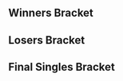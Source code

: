 {{DISPLAYTITLE:Epita Smash Arena 2: Singles Bracket}}{{SetGame|melee}}
{{tabs static
|name1=Overview
|link1=Epita Smash Arena/2
|name2=Singles Bracket
|link2=Epita Smash Arena/2/Singles Bracket
|name3=Doubles Bracket
|link3=Epita Smash Arena/2/Doubles Bracket
|This=2
}}
==Winners Bracket==
{{64DEWBracketA
|tourneylink=Epita Smash Arena/2
|tourneyname=Epita Smash Arena 2
|r1m1p1=Captain Jack |r1m1p1flag=jp |r1m1p1score={{win}} |r1m1win=1
|r1m1p2=fatalityCC |r1m1p2flag=fr |r1m1p2score=
|r1m2p1=Aniolas |r1m2p1flag=se |r1m2p1score={{win}} |r1m2win=1
|r1m2p2=Ravenlord |r1m2p2flag=de |r1m2p2score=
|r1m3p1=Choco |r1m3p1flag=nl |r1m3p1score={{win}} |r1m3win=1
|r1m3p2=Qlex |r1m3p2flag=fr |r1m3p2score=
|r1m4p1=Cpt. Zeppo |r1m4p1flag=gb |r1m4p1score={{win}} |r1m4win=1
|r1m4p2=Tonberry |r1m4p2flag=no |r1m4p2score=
|r1m5p1=Aldwyn |r1m5p1flag=it |r1m5p1score={{win}} |r1m5win=1
|r1m5p2=C |r1m5p2flag=se |r1m5p2score=
|r1m6p1=Fox128 |r1m6p1flag=at |r1m6p1score={{win}} |r1m6win=1
|r1m6p2=AE |r1m6p2flag=ch |r1m6p2score=
|r1m7p1=Zgetto |r1m7p1flag=nl |r1m7p1score={{win}} |r1m7win=1
|r1m7p2=Urulok |r1m7p2flag=es |r1m7p2score=
|r1m8p1=Calle W |r1m8p1flag=se |r1m8p1score={{win}} |r1m8win=1
|r1m8p2=Aska |r1m8p2flag=fr |r1m8p2score=

|r1m9p1=Agony |r1m9p1flag=fr |r1m9p1score={{win}} |r1m9win=1
|r1m9p2=Faab |r1m9p2flag=nl |r1m9p2score=
|r1m10p1=Marc |r1m10p1flag=nl |r1m10p1score={{win}} |r1m10win=1
|r1m10p2=Luma |r1m10p2flag=de |r1m10p2score=
|r1m11p1=Zeta |r1m11p1flag=nl |r1m11p1score= |r1m11win=2
|r1m11p2=cho |r1m11p2flag=jp |r1m11p2score={{win}}
|r1m12p1=Utto |r1m12p1flag=nl |r1m12p1score={{win}} |r1m12win=1
|r1m12p2=perfect_shadow |r1m12p2flag=de |r1m12p2score=
|r1m13p1=Baera |r1m13p1flag= |r1m13p1score= |r1m13win=2
|r1m13p2=Armada |r1m13p2flag=se |r1m13p2score={{win}}
|r1m14p1=Yuna |r1m14p1flag=se |r1m14p1score= |r1m14win=2
|r1m14p2=Seretur |r1m14p2flag=it |r1m14p2score={{win}}
|r1m15p1=Thieum McCloud |r1m15p1flag=fr |r1m15p1score= |r1m15win=2
|r1m15p2=Benoit |r1m15p2flag= |r1m15p2score={{win}}
|r1m16p1=Ryuker |r1m16p1flag=nl |r1m16p1score= |r1m16win=2
|r1m16p2=Joanna Dark |r1m16p2flag=fr |r1m16p2score={{win}}

|r1m17p1=Svampen |r1m17p1flag=se |r1m17p1score={{win}} |r1m17win=1
|r1m17p2=FrostByte |r1m17p2flag=gb |r1m17p2score=
|r1m18p1=Doraki |r1m18p1flag=fr |r1m18p1score={{win}} |r1m18win=1
|r1m18p2=Nazgutaka |r1m18p2flag=es |r1m18p2score=
|r1m19p1=Akke |r1m19p1flag=se |r1m19p1score= |r1m19win=2
|r1m19p2=Kirby Squad |r1m19p2flag=nl |r1m19p2score={{win}}
|r1m20p1=Amsah |r1m20p1flag=nl |r1m20p1score={{win}} |r1m20win=1
|r1m20p2=Iced |r1m20p2flag=es |r1m20p2score=
|r1m21p1=Ivootjes |r1m21p1flag=nl |r1m21p1score={{win}} |r1m21win=1
|r1m21p2=Infernum |r1m21p2flag=fr |r1m21p2score=
|r1m22p1=Poilon |r1m22p1flag=fr |r1m22p1score={{win}} |r1m22win=1
|r1m22p2=Dev |r1m22p2flag=se |r1m22p2score=
|r1m23p1=Samochan |r1m23p1flag=fi |r1m23p1score= |r1m23win=2
|r1m23p2=ClemJ |r1m23p2flag=fr |r1m23p2score={{win}}
|r1m24p1=Adam |r1m24p1flag=nl |r1m24p1score={{win}} |r1m24win=1
|r1m24p2=4ever |r1m24p2flag=fr |r1m24p2score=

|r1m25p1=Strawhat Dahean |r1m25p1flag=es |r1m25p1score={{win}} |r1m25win=1
|r1m25p2=Baxon |r1m25p2flag=fr |r1m25p2score=
|r1m26p1=LGuy |r1m26p1flag=fr |r1m26p1score= |r1m26win=2
|r1m26p2=Masashi |r1m26p2flag=jp |r1m26p2score={{win}}
|r1m27p1=Kriz |r1m27p1flag=no |r1m27p1score={{win}} |r1m27win=1
|r1m27p2=Darko |r1m27p2flag=fr |r1m27p2score=
|r1m28p1=Chor |r1m28p1flag=it |r1m28p1score= |r1m28win=2
|r1m28p2=Remen |r1m28p2flag=nl |r1m28p2score={{win}}
|r1m29p1=Makenshi |r1m29p1flag=fr |r1m29p1score={{win}} |r1m29win=1
|r1m29p2=Efen |r1m29p2flag=no |r1m29p2score=
|r1m30p1=Coen |r1m30p1flag=nl |r1m30p1score={{win}} |r1m30win=1
|r1m30p2=Fuzzyness |r1m30p2flag=gb |r1m30p2score=
|r1m31p1=Overtriforce |r1m31p1flag=es |r1m31p1score={{win}} |r1m31win=1
|r1m31p2=Jadde |r1m31p2flag=se |r1m31p2score=
|r1m32p1=Kurre |r1m32p1flag=se |r1m32p1score= |r1m32win=2
|r1m32p2=niam |r1m32p2flag=fr |r1m32p2score={{win}}

|r2m1p1=Captain Jack |r2m1p1flag=jp |r2m1p1score={{win}} |r2m1win=1
|r2m1p2=Aniolas |r2m1p2flag=se |r2m1p2score=
|r2m2p1=Choco |r2m2p1flag=nl |r2m2p1score={{win}} |r2m2win=1
|r2m2p2=Cpt. Zeppo |r2m2p2flag=gb |r2m2p2score=
|r2m3p1=Aldwyn |r2m3p1flag=it |r2m3p1score={{win}} |r2m3win=1
|r2m3p2=Fox128 |r2m3p2flag=at |r2m3p2score=
|r2m4p1=Zgetto |r2m4p1flag=nl |r2m4p1score= |r2m4win=2
|r2m4p2=Calle W |r2m4p2flag=se |r2m4p2score={{win}}
|r2m5p1=Agony |r2m5p1flag=fr |r2m5p1score= |r2m5win=2
|r2m5p2=Marc |r2m5p2flag=nl |r2m5p2score={{win}}
|r2m6p1=cho |r2m6p1flag=jp |r2m6p1score={{win}} |r2m6win=1
|r2m6p2=Utto |r2m6p2flag=nl |r2m6p2score=
|r2m7p1=Armada |r2m7p1flag=se |r2m7p1score={{win}} |r2m7win=1
|r2m7p2=Seretur |r2m7p2flag=it |r2m7p2score=
|r2m8p1=Benoit |r2m8p1flag= |r2m8p1score={{win}} |r2m8win=1
|r2m8p2=Joanna Dark |r2m8p2flag=fr |r2m8p2score=
|r2m9p1=Svampen |r2m9p1flag=se |r2m9p1score={{win}} |r2m9win=1
|r2m9p2=Doraki |r2m9p2flag=fr |r2m9p2score=
|r2m10p1=Kirby Squad |r2m10p1flag=nl |r2m10p1score= |r2m10win=2
|r2m10p2=Amsah |r2m10p2flag=nl |r2m10p2score={{win}}
|r2m11p1=Ivootjes |r2m11p1flag=nl |r2m11p1score= |r2m11win=2
|r2m11p2=Poilon |r2m11p2flag=fr |r2m11p2score={{win}}
|r2m12p1=ClemJ |r2m12p1flag=fr |r2m12p1score= |r2m12win=2
|r2m12p2=Adam |r2m12p2flag=nl |r2m12p2score={{win}}

|r2m13p1=Strawhat Dahean |r2m13p1flag=es |r2m13p1score=1 |r2m13win=2
|r2m13p2=Masashi |r2m13p2flag=jp |r2m13p2score=3
|r2m13p1char1=marth |r2m13p2char1=marth |r2m13p1stock1=0 |r2m13p2stock1=2 |r2m13win1=2 |r2m13stage1=Dream Land
|r2m13p1char2=marth |r2m13p2char2=marth |r2m13p1stock2=0 |r2m13p2stock2=1 |r2m13win2=2 |r2m13stage2=Final Destination
|r2m13p1char3=marth |r2m13p2char3=marth |r2m13p1stock3=1 |r2m13p2stock3=0 |r2m13win3=1 |r2m13stage3=Final Destination
|r2m13p1char4=marth |r2m13p2char4=marth |r2m13p1stock4=0 |r2m13p2stock4=3 |r2m13win4=2 |r2m13stage4=Yoshi's Story
|r2m13details={{BracketMatchDetails|reddit=|comment=|vodgame1=https://youtu.be/3kmri3sdBzQ|vodgame2=https://youtu.be/AxEQok-Aibc|vodgame3=https://youtu.be/AgOTNFy5kCw|vodgame4=https://youtu.be/0zeBf05aKrM}}

|r2m14p1=Kriz |r2m14p1flag=no |r2m14p1score= |r2m14win=2
|r2m14p2=Remen |r2m14p2flag=nl |r2m14p2score={{win}}
|r2m15p1=Makenshi |r2m15p1flag=fr |r2m15p1score={{win}} |r2m15win=1
|r2m15p2=Coen |r2m15p2flag=nl |r2m15p2score=
|r2m16p1=Overtriforce |r2m16p1flag=es |r2m16p1score={{win}} |r2m16win=1
|r2m16p2=niam |r2m16p2flag=fr |r2m16p2score=

|r3m1p1=Captain Jack |r3m1p1flag=jp |r3m1p1score={{win}} |r3m1win=1
|r3m1p2=Choco |r3m1p2flag=nl |r3m1p2score=
|r3m2p1=Aldwyn |r3m2p1flag=it |r3m2p1score= |r3m2win=2
|r3m2p2=Calle W |r3m2p2flag=se |r3m2p2score={{win}}
|r3m3p1=Marc |r3m3p1flag=nl |r3m3p1score={{win}} |r3m3win=1
|r3m3p2=cho |r3m3p2flag=jp |r3m3p2score=
|r3m4p1=Armada |r3m4p1flag=se |r3m4p1score={{win}} |r3m4win=1
|r3m4p2=Benoit |r3m4p2flag= |r3m4p2score=
|r3m5p1=Svampen |r3m5p1flag=se |r3m5p1score= |r3m5win=2
|r3m5p2=Amsah |r3m5p2flag=nl |r3m5p2score={{win}}
|r3m6p1=Poilon |r3m6p1flag=fr |r3m6p1score= |r3m6win=2
|r3m6p2=Adam |r3m6p2flag=nl |r3m6p2score={{win}}
|r3m7p1=Masashi |r3m7p1flag=jp |r3m7p1score={{win}} |r3m7win=1
|r3m7p2=Remen |r3m7p2flag=nl |r3m7p2score=

|r3m8p1=Makenshi |r3m8p1flag=fr |r3m8p1score=3 |r3m8win=1
|r3m8p2=Overtriforce |r3m8p2flag=es |r3m8p2score=2
|r3m8p1char1=marth |r3m8p2char1=sheik |r3m8p1stock1=1 |r3m8p2stock1=0 |r3m8win1=1 |r3m8stage1=Pokémon Stadium
|r3m8p1char2=marth |r3m8p2char2=sheik |r3m8p1stock2=0 |r3m8p2stock2=1 |r3m8win2=2 |r3m8stage2=Final Destination
|r3m8p1char3=marth |r3m8p2char3=sheik |r3m8p1stock3=1 |r3m8p2stock3=0 |r3m8win3=1 |r3m8stage3=Yoshi's Story
|r3m8p1char4=marth |r3m8p2char4=sheik |r3m8p1stock4=0 |r3m8p2stock4=3 |r3m8win4=2 |r3m8stage4=Final Destination
|r3m8p1char5=marth |r3m8p2char5=sheik |r3m8p1stock5=1 |r3m8p2stock5=0 |r3m8win5=1 |r3m8stage5=Yoshi's Story
|r3m8details={{BracketMatchDetails|reddit=|comment=|vodgame1=https://youtu.be/armE6ACvou4|vodgame2=https://youtu.be/5QXDe4BiWvQ|vodgame3=https://youtu.be/F7UgftrwFL8|vodgame4=https://youtu.be/vPnDBr55V30|vodgame5=https://youtu.be/ooU-8X82lMY}}

|r4m1p1=Captain Jack |r4m1p1flag=jp |r4m1p1score=3 |r4m1win=1
|r4m1p2=Calle W |r4m1p2flag=se |r4m1p2score=0
|r4m1p1char1=sheik |r4m1p2char1=falco |r4m1p1stock1=2 |r4m1p2stock1=0 |r4m1win1=1 |r4m1stage1=Final Destination
|r4m1p1char2=sheik |r4m1p2char2=falco |r4m1p1stock2=1 |r4m1p2stock2=0 |r4m1win2=1 |r4m1stage2=Yoshi's Story
|r4m1p1char3=sheik |r4m1p2char3=falco |r4m1p1stock3=1 |r4m1p2stock3=0 |r4m1win3=1 |r4m1stage3=Pokémon Stadium
|r4m1date=
|r4m1details={{BracketMatchDetails|reddit=|comment=|vodgame1=https://youtu.be/oR_2AFNmzKc|vodgame2=https://youtu.be/FpNXA5tDKOU|vodgame3=https://youtu.be/knCWpWuBMZw}}

|r4m2p1=Marc |r4m2p1flag=nl |r4m2p1score= |r4m2win=2
|r4m2p2=Armada |r4m2p2flag=se |r4m2p2score={{win}}
|r4m3p1=Amsah |r4m3p1flag=nl |r4m3p1score={{win}} |r4m3win=1
|r4m3p2=Adam |r4m3p2flag=nl |r4m3p2score=

|r4m4p1=Masashi |r4m4p1flag=jp |r4m4p1score=3 |r4m4win=1
|r4m4p2=Makenshi |r4m4p2flag=fr |r4m4p2score=1
|r4m4p1char1=marth |r4m4p2char1=marth |r4m4p1stock1=0 |r4m4p2stock1=2 |r4m4win1=2 |r4m4stage1=Pokémon Stadium
|r4m4p1char2=marth |r4m4p2char2=marth |r4m4p1stock2=2 |r4m4p2stock2=0 |r4m4win2=1 |r4m4stage2=Final Destination
|r4m4p1char3=marth |r4m4p2char3=marth |r4m4p1stock3=1 |r4m4p2stock3=0 |r4m4win3=1 |r4m4stage3=Yoshi's Story
|r4m4p1char4=marth |r4m4p2char4=marth |r4m4p1stock4=1 |r4m4p2stock4=0 |r4m4win4=1 |r4m4stage4=Yoshi's Story
|r4m4date=
|r4m4details={{BracketMatchDetails|reddit=|comment=|vodgame1=https://youtu.be/pkEsv3_Hfzc|vodgame2=https://youtu.be/USZEytdCf3s|vodgame3=https://youtu.be/RxO6q6k3ETw|vodgame4=https://youtu.be/aUep0wrXpt8}}

|r5m1p1=Captain Jack |r5m1p1flag=jp |r5m1p1score=3 |r5m1win=1
|r5m1p2=Armada |r5m1p2flag=se |r5m1p2score=0
|r5m1p1char1=sheik |r5m1p2char1=peach |r5m1p1stock1=1 |r5m1p2stock1=0 |r5m1win1=1 |r5m1stage1=Dream Land
|r5m1p1char2=sheik |r5m1p2char2=peach |r5m1p1stock2=1 |r5m1p2stock2=0 |r5m1win2=1 |r5m1stage2=Dream Land
|r5m1p1char3=sheik |r5m1p2char3=peach |r5m1p1stock3=3 |r5m1p2stock3=0 |r5m1win3=1 |r5m1stage3=Pokémon Stadium
|r5m1date=
|r5m1details={{BracketMatchDetails|reddit=|comment=|vodgame1=https://youtu.be/ZMj5dCTbQ9o|vodgame2=https://youtu.be/c4YDAAWwFrA|vodgame3=https://youtu.be/vOGN6Mzy0Rs}}

|r5m2p1=Amsah |r5m2p1flag=nl |r5m2p1score=3 |r5m2win=1
|r5m2p2=Masashi |r5m2p2flag=jp |r5m2p2score=0
|r5m2p1char1=sheik |r5m2p2char1=fox |r5m2p1stock1=1 |r5m2p2stock1=0 |r5m2win1=1 |r5m2stage1=Final Destination
|r5m2p1char2=sheik |r5m2p2char2=fox |r5m2p1stock2=1 |r5m2p2stock2=0 |r5m2win2=1 |r5m2stage2=Final Destination
|r5m2p1char3=sheik |r5m2p2char3=fox |r5m2p1stock3=1 |r5m2p2stock3=0 |r5m2win3=1 |r5m2stage3=Final Destination
|r5m2date=
|r5m2details={{BracketMatchDetails|reddit=|comment=|vodgame1=https://youtu.be/WffPBbRXD50|vodgame2=https://youtu.be/Fw2CR7vJVDQ|vodgame3=https://youtu.be/sL4LVkZktH8}}
}}
==Losers Bracket==
{{64DELBracketSmwA
|tourneylink=Epita Smash Arena/2
|tourneyname=Epita Smash Arena 2
|l1placement=49-64
|l2placement=33-48
|l3placement=25-32
|l4placement=17-24
|l5placement=13-16
|l6placement=9-12
|l7placement=7-8
|l8placement=5-6

|l1m1p1=fatalityCC |l1m1p1flag=fr |l1m1p1score= |l1m1win=2
|l1m1p2=Ravenlord |l1m1p2flag=de |l1m1p2score={{win}}
|l1m2p1=Qlex |l1m2p1flag=fr |l1m2p1score= |l1m2win=2
|l1m2p2=Tonberry |l1m2p2flag=no |l1m2p2score={{win}}
|l1m3p1=C |l1m3p1flag=se |l1m3p1score={{win}} |l1m3win=1
|l1m3p2=AE |l1m3p2flag=ch |l1m3p2score=
|l1m4p1=Urulok |l1m4p1flag=es |l1m4p1score= |l1m4win=2
|l1m4p2=Aska |l1m4p2flag=fr |l1m4p2score={{win}}
|l1m5p1=Faab |l1m5p1flag=nl |l1m5p1score={{win}} |l1m5win=1
|l1m5p2=Luma |l1m5p2flag=de |l1m5p2score=
|l1m6p1=Zeta |l1m6p1flag=nl |l1m6p1score= |l1m6win=2
|l1m6p2=perfect_shadow |l1m6p2flag=de |l1m6p2score={{win}}
|l1m7p1=Baera |l1m7p1flag= |l1m7p1score= |l1m7win=2
|l1m7p2=Yuna |l1m7p2flag=se |l1m7p2score={{win}}
|l1m8p1=Thieum McCloud |l1m8p1flag=fr |l1m8p1score= |l1m8win=2
|l1m8p2=Ryuker |l1m8p2flag=nl |l1m8p2score={{win}}
|l1m9p1=FrostByte |l1m9p1flag=gb |l1m9p1score={{win}} |l1m9win=1
|l1m9p2=Nazgutaka |l1m9p2flag=es |l1m9p2score=
|l1m10p1=Akke |l1m10p1flag=se |l1m10p1score={{win}} |l1m10win=1
|l1m10p2=Iced |l1m10p2flag=es |l1m10p2score=
|l1m11p1=Infernum |l1m11p1flag=fr |l1m11p1score={{win}} |l1m11win=1
|l1m11p2=Dev |l1m11p2flag=se |l1m11p2score=
|l1m12p1=Samochan |l1m12p1flag=fi |l1m12p1score={{win}} |l1m12win=1
|l1m12p2=4ever |l1m12p2flag=fr |l1m12p2score=
|l1m13p1=Baxon |l1m13p1flag=fr |l1m13p1score={{win}} |l1m13win=1
|l1m13p2=LGuy |l1m13p2flag=fr |l1m13p2score=
|l1m14p1=Darko |l1m14p1flag=fr |l1m14p1score={{win}} |l1m14win=1
|l1m14p2=Chor |l1m14p2flag=it |l1m14p2score=
|l1m15p1=Efen |l1m15p1flag=no |l1m15p1score= |l1m15win=2
|l1m15p2=Fuzzyness |l1m15p2flag=gb |l1m15p2score={{win}}
|l1m16p1=Jadde |l1m16p1flag=se |l1m16p1score={{win}} |l1m16win=1
|l1m16p2=Kurre |l1m16p2flag=se |l1m16p2score=

|l2m1p1=Agony |l2m1p1flag=fr |l2m1p1score={{win}} |l2m1win=1
|l2m1p2=Ravenlord |l2m1p2flag=de |l2m1p2score=
|l2m2p1=Utto |l2m2p1flag=nl |l2m2p1score= |l2m2win=2
|l2m2p2=Tonberry |l2m2p2flag=no |l2m2p2score={{win}}
|l2m3p1=Seretur |l2m3p1flag=it |l2m3p1score={{win}} |l2m3win=1
|l2m3p2=C |l2m3p2flag=se |l2m3p2score=
|l2m4p1=Joanna Dark |l2m4p1flag=fr |l2m4p1score= |l2m4win=2
|l2m4p2=Aska |l2m4p2flag=fr |l2m4p2score={{win}}
|l2m5p1=Aniolas |l2m5p1flag=se |l2m5p1score= |l2m5win=2
|l2m5p2=Faab |l2m5p2flag=nl |l2m5p2score={{win}}
|l2m6p1=Cpt. Zeppo |l2m6p1flag=gb |l2m6p1score={{win}} |l2m6win=1
|l2m6p2=perfect_shadow |l2m6p2flag=de |l2m6p2score=
|l2m7p1=Fox128 |l2m7p1flag=at |l2m7p1score={{win}} |l2m7win=1
|l2m7p2=Yuna |l2m7p2flag=se |l2m7p2score=
|l2m8p1=Zgetto |l2m8p1flag=nl |l2m8p1score={{win}} |l2m8win=1
|l2m8p2=Ryuker |l2m8p2flag=nl |l2m8p2score=
|l2m9p1=Strawhat Dahean |l2m9p1flag=es |l2m9p1score={{win}} |l2m9win=1
|l2m9p2=FrostByte |l2m9p2flag=gb |l2m9p2score=
|l2m10p1=Kriz |l2m10p1flag=no |l2m10p1score={{win}} |l2m10win=1
|l2m10p2=Akke |l2m10p2flag=se |l2m10p2score=
|l2m11p1=Coen |l2m11p1flag=nl |l2m11p1score= |l2m11win=2
|l2m11p2=Infernum |l2m11p2flag=fr |l2m11p2score={{win}}
|l2m12p1=niam |l2m12p1flag=fr |l2m12p1score={{win}} |l2m12win=1
|l2m12p2=Samochan |l2m12p2flag=fi |l2m12p2score=
|l2m13p1=Doraki |l2m13p1flag=fr |l2m13p1score= |l2m13win=2
|l2m13p2=Baxon |l2m13p2flag=fr |l2m13p2score={{win}}
|l2m14p1=Kirby Squad |l2m14p1flag=nl |l2m14p1score= |l2m14win=2
|l2m14p2=Darko |l2m14p2flag=fr |l2m14p2score={{win}}
|l2m15p1=Ivootjes |l2m15p1flag=nl |l2m15p1score= |l2m15win=2
|l2m15p2=Fuzzyness |l2m15p2flag=gb |l2m15p2score={{win}}
|l2m16p1=ClemJ |l2m16p1flag=fr |l2m16p1score={{win}} |l2m16win=1
|l2m16p2=Jadde |l2m16p2flag=se |l2m16p2score=

|l3m1p1=Agony |l3m1p1flag=fr |l3m1p1score={{win}} |l3m1win=1
|l3m1p2=Tonberry |l3m1p2flag=no |l3m1p2score=
|l3m2p1=Seretur |l3m2p1flag=it |l3m2p1score={{win}} |l3m2win=1
|l3m2p2=Aska |l3m2p2flag=fr |l3m2p2score=
|l3m3p1=Faab |l3m3p1flag=nl |l3m3p1score={{win}} |l3m3win=1
|l3m3p2=Cpt. Zeppo |l3m3p2flag=gb |l3m3p2score=
|l3m4p1=Fox128 |l3m4p1flag=at |l3m4p1score= |l3m4win=2
|l3m4p2=Zgetto |l3m4p2flag=nl |l3m4p2score={{win}}
|l3m5p1=Strawhat Dahean |l3m5p1flag=es |l3m5p1score={{win}} |l3m5win=1
|l3m5p2=Kriz |l3m5p2flag=no |l3m5p2score=
|l3m6p1=Infernum |l3m6p1flag=fr |l3m6p1score={{win}} |l3m6win=1
|l3m6p2=niam |l3m6p2flag=fr |l3m6p2score=
|l3m7p1=Baxon |l3m7p1flag=fr |l3m7p1score={{win}} |l3m7win=1
|l3m7p2=Darko |l3m7p2flag=fr |l3m7p2score=
|l3m8p1=Fuzzyness |l3m8p1flag=gb |l3m8p1score= |l3m8win=2
|l3m8p2=ClemJ |l3m8p2flag=fr |l3m8p2score={{win}}

|l4m1p1=Poilon |l4m1p1flag=fr |l4m1p1score={{win}} |l4m1win=1
|l4m1p2=Agony |l4m1p2flag=fr |l4m1p2score=
|l4m2p1=Svampen |l4m2p1flag=se |l4m2p1score= |l4m2win=2
|l4m2p2=Seretur |l4m2p2flag=it |l4m2p2score={{win}}
|l4m3p1=Overtriforce |l4m3p1flag=es |l4m3p1score={{win}} |l4m3win=1
|l4m3p2=Faab |l4m3p2flag=nl |l4m3p2score=
|l4m4p1=Remen |l4m4p1flag=nl |l4m4p1score= |l4m4win=2
|l4m4p2=Zgetto |l4m4p2flag=nl |l4m4p2score={{win}}
|l4m5p1=Aldwyn |l4m5p1flag=it |l4m5p1score= |l4m5win=2
|l4m5p2=Strawhat Dahean |l4m5p2flag=es |l4m5p2score={{win}}
|l4m6p1=Choco |l4m6p1flag=nl |l4m6p1score={{win}} |l4m6win=1
|l4m6p2=Infernum |l4m6p2flag=fr |l4m6p2score=
|l4m7p1=Benoit |l4m7p1flag= |l4m7p1score={{win}} |l4m7win=1
|l4m7p2=Baxon |l4m7p2flag=fr |l4m7p2score=
|l4m8p1=cho |l4m8p1flag=jp |l4m8p1score= |l4m8win=2
|l4m8p2=ClemJ |l4m8p2flag=fr |l4m8p2score={{win}}

|l5m1p1=Poilon |l5m1p1flag=fr |l5m1p1score={{win}} |l5m1win=1
|l5m1p2=Seretur |l5m1p2flag=it |l5m1p2score=
|l5m2p1=Overtriforce |l5m2p1flag=es |l5m2p1score= |l5m2win=2
|l5m2p2=Zgetto |l5m2p2flag=nl |l5m2p2score={{win}}
|l5m3p1=Strawhat Dahean |l5m3p1flag=es |l5m3p1score={{win}} |l5m3win=1
|l5m3p2=Choco |l5m3p2flag=nl |l5m3p2score=
|l5m4p1=Benoit |l5m4p1flag= |l5m4p1score= |l5m4win=2
|l5m4p2=ClemJ |l5m4p2flag=fr |l5m4p2score={{win}}

|l6m1p1=Marc |l6m1p1flag=nl |l6m1p1score= |l6m1win=2
|l6m1p2=Poilon |l6m1p2flag=fr |l6m1p2score={{win}}
|l6m2p1=Calle W |l6m2p1flag=se |l6m2p1score={{win}} |l6m2win=1
|l6m2p2=Zgetto |l6m2p2flag=nl |l6m2p2score=
|l6m3p1=Makenshi |l6m3p1flag=fr |l6m3p1score={{win}} |l6m3win=1
|l6m3p2=Strawhat Dahean |l6m3p2flag=es |l6m3p2score=

|l6m4p1=Adam |l6m4p1flag=nl |l6m4p1score=3 |l6m4win=1
|l6m4p2=ClemJ |l6m4p2flag=fr |l6m4p2score=0
|l6m4p1char1=sheik |l6m4p2char1=fox |l6m4p1stock1=1 |l6m4p2stock1=0 |l6m4win1=1 |l6m4stage1=Pokémon Stadium
|l6m4p1char2=sheik |l6m4p2char2=falco |l6m4p1stock2=1 |l6m4p2stock2=0 |l6m4win2=1 |l6m4stage2=Final Destination
|l6m4p1char3=sheik |l6m4p2char3=fox |l6m4p1stock3=3 |l6m4p2stock3=0 |l6m4win3=1 |l6m4stage3=Final Destination
|l6m4details={{BracketMatchDetails|reddit=|comment=|vodgame1=https://youtu.be/gAs0lfD97vs|vodgame2=https://youtu.be/QDeWYiG7-XQ|vodgame3=https://youtu.be/QAbNa3ACOu0}}

|l7m1p1=Poilon |l7m1p1flag=fr |l7m1p1score= |l7m1win=2
|l7m1p2=Calle W |l7m1p2flag=se |l7m1p2score={{win}}

|l7m2p1=Makenshi |l7m2p1flag=fr |l7m2p1score=1 |l7m2win=2
|l7m2p2=Adam |l7m2p2flag=nl |l7m2p2score=3
|l7m2p1char1=marth |l7m2p2char1=sheik |l7m2p1stock1=0 |l7m2p2stock1=1 |l7m2win1=2 |l7m2stage1=Final Destination
|l7m2p1char2=marth |l7m2p2char2=sheik |l7m2p1stock2=0 |l7m2p2stock2=1 |l7m2win2=2 |l7m2stage2=Yoshi's Story
|l7m2p1char3=marth |l7m2p2char3=sheik |l7m2p1stock3=2 |l7m2p2stock3=0 |l7m2win3=1 |l7m2stage3=Yoshi's Story
|l7m2p1char4=marth |l7m2p2char4=sheik |l7m2p1stock4=0 |l7m2p2stock4=1 |l7m2win4=2 |l7m2stage4=Yoshi's Story
|l7m2details={{BracketMatchDetails|reddit=|comment=|vodgame1=https://youtu.be/St83iVvUPjU|vodgame2=https://youtu.be/kd4pPQK-X5I|vodgame3=https://youtu.be/mTa0SPVhoZU|vodgame4=https://youtu.be/ubJ83pddcDU}}

|l8m1p1=Masashi |l8m1p1flag=jp |l8m1p1score=3 |l8m1win=1
|l8m1p2=Calle W |l8m1p2flag=se |l8m1p2score=1
|l8m1p1char1=fox |l8m1p2char1=falco |l8m1p1stock1=2 |l8m1p2stock1=0 |l8m1win1=1 |l8m1stage1=Final Destination
|l8m1p1char2=fox |l8m1p2char2=falco |l8m1p1stock2=1 |l8m1p2stock2=0 |l8m1win2=1 |l8m1stage2=Pokémon Stadium
|l8m1p1char3=fox |l8m1p2char3=falco |l8m1p1stock3=0 |l8m1p2stock3=1 |l8m1win3=2 |l8m1stage3=Battlefield
|l8m1p1char4=fox |l8m1p2char4=falco |l8m1p1stock4=3 |l8m1p2stock4=0 |l8m1win4=1 |l8m1stage4=Dream Land
|l8m1details={{BracketMatchDetails|reddit=|comment=|vodgame1=https://youtu.be/XYAPchLN56M|vodgame2=https://youtu.be/cJniP0d3Zz0|vodgame3=https://youtu.be/RGflBVkAwRU|vodgame4=https://youtu.be/jkc3Ob8EBNM}}

|l8m2p1=Armada |l8m2p1flag=se |l8m2p1score=3 |l8m2win=1
|l8m2p2=Adam |l8m2p2flag=nl |l8m2p2score=0
|l8m2p1char1=peach |l8m2p2char1=marth |l8m2p1stock1=3 |l8m2p2stock1=0 |l8m2win1=1 |l8m2stage1=Pokémon Stadium
|l8m2p1char2=peach |l8m2p2char2=sheik |l8m2p1stock2=2 |l8m2p2stock2=0 |l8m2win2=1 |l8m2stage2=Yoshi's Story
|l8m2p1char3=peach |l8m2p2char3=falco |l8m2p1stock3=2 |l8m2p2stock3=0 |l8m2win3=1 |l8m2stage3=Pokémon Stadium
|l8m2date=
|l8m2details={{BracketMatchDetails|reddit=|comment=|vodgame1=https://youtu.be/neMBndzw5eY|vodgame2=https://youtu.be/IbZEbJvGJyc|vodgame3=https://youtu.be/KcAT0nN1w88}}
}}
<onlyinclude>
==Final Singles Bracket==
{{DEFinalSmwBracket
|tourneylink=Epita Smash Arena/2
|tourneyname=Epita Smash Arena 2
|l1placement=4
|r2placement=3
|r3loserplacement=2
|r3winnerplacement=1
|export_score=true
|column-width=150
|disableheads=true

<!-- FROM WINNERS -->
|r1m1p1=Captain Jack |r1m1p1flag=jp |r1m1p1score=0
|r1m1p2=Amsah |r1m1p2flag=nl |r1m1p2score=4
|r1m1win=2
|r1m1p1char1=sheik |r1m1p2char1=sheik |r1m1p1stock1=0 |r1m1p2stock1=2 |r1m1win1=2 |r1m1stage1=Pokémon Stadium
|r1m1p1char2=sheik |r1m1p2char2=sheik |r1m1p1stock2=0 |r1m1p2stock2=1 |r1m1win2=2 |r1m1stage2=Final Destination
|r1m1p1char3=sheik |r1m1p2char3=sheik |r1m1p1stock3=0 |r1m1p2stock3=1 |r1m1win3=2 |r1m1stage3=Final Destination
|r1m1p1char4=sheik |r1m1p2char4=sheik |r1m1p1stock4=0 |r1m1p2stock4=1 |r1m1win4=2 |r1m1stage4=Final Destination
|r1m1date=
|r1m1details={{BracketMatchDetails|reddit=|comment=|vodgame1=https://youtu.be/U6e1jQSGC1Y|vodgame2=https://youtu.be/HZ5GoJTmlOs|vodgame3=https://youtu.be/NnJiUor52j4|vodgame4=https://youtu.be/EFgD5cnZgXI}}

<!-- FROM LOSERS -->
|l1m1p1=Masashi |l1m1p1flag=jp |l1m1p1score=1
|l1m1p2=Armada |l1m1p2flag=se |l1m1p2score=3
|l1m1win=2
|l1m1p1char1=marth |l1m1p2char1=peach |l1m1p1stock1=0 |l1m1p2stock1=1 |l1m1win1=2 |l1m1stage1=Pokémon Stadium
|l1m1p1char2=marth |l1m1p2char2=peach |l1m1p1stock2=1 |l1m1p2stock2=0 |l1m1win2=1 |l1m1stage2=Final Destination
|l1m1p1char3=marth |l1m1p2char3=peach |l1m1p1stock3=0 |l1m1p2stock3=2 |l1m1win3=2 |l1m1stage3=Dream Land
|l1m1p1char4=marth |l1m1p2char4=peach |l1m1p1stock4=0 |l1m1p2stock4=4 |l1m1win4=2 |l1m1stage4=Battlefield
|l1m1date=
|l1m1details={{BracketMatchDetails|reddit=|comment=|vodgame1=https://youtu.be/y7XZWX8jLcs|vodgame2=https://youtu.be/l0siAUzaQJQ|vodgame3=https://youtu.be/3V2RhxIGTKo|vodgame4=https://youtu.be/RQJX3TEZx0I}}

<!-- LOSERS FINALS -->
|r2m1p1=Captain Jack |r2m1p1flag=jp |r2m1p1score=4
|r2m1p2=Armada |r2m1p2flag=se |r2m1p2score=2
|r2m1win=1
|r2m1p1char1=sheik |r2m1p2char1=peach |r2m1p1stock1=1 |r2m1p2stock1=0 |r2m1win1=1 |r2m1stage1=Final Destination
|r2m1p1char2=sheik |r2m1p2char2=peach |r2m1p1stock2=0 |r2m1p2stock2=1 |r2m1win2=2 |r2m1stage2=Dream Land
|r2m1p1char3=sheik |r2m1p2char3=peach |r2m1p1stock3=0 |r2m1p2stock3=1 |r2m1win3=2 |r2m1stage3=Pokémon Stadium
|r2m1p1char4=sheik |r2m1p2char4=peach |r2m1p1stock4=1 |r2m1p2stock4=0 |r2m1win4=1 |r2m1stage4=Pokémon Stadium
|r2m1p1char5=sheik |r2m1p2char5=peach |r2m1p1stock5=1 |r2m1p2stock5=0 |r2m1win5=1 |r2m1stage5=Dream Land
|r2m1p1char6=sheik |r2m1p2char6=peach |r2m1p1stock6=2 |r2m1p2stock6=0 |r2m1win6=1 |r2m1stage6=Final Destination
|r2m1date=
|r2m1details={{BracketMatchDetails|reddit=|comment=|vodgame1=https://youtu.be/4GWegzIxrdY|vodgame2=https://youtu.be/ff6M2BsVmgQ|vodgame3=https://youtu.be/IEy-MO7ZU34|vodgame4=https://youtu.be/yCMiv7UYhGE|vodgame5=https://youtu.be/Wd9lFAjVArQ|vodgame6=https://youtu.be/Z5o1o55JH9E}}

<!-- GRAND FINALS -->
|r3m1p1=Amsah |r3m1p1flag=nl |r3m1p1score=4
|r3m1p2=Captain Jack |r3m1p2flag=jp |r3m1p2score=3
|r3m1win=1
|r3m1p1char1=sheik |r3m1p2char1=sheik |r3m1p1stock1=1 |r3m1p2stock1=0 |r3m1win1=1 |r3m1stage1=Final Destination
|r3m1p1char2=sheik |r3m1p2char2=sheik |r3m1p1stock2=1 |r3m1p2stock2=0 |r3m1win2=1 |r3m1stage2=Final Destination
|r3m1p1char3=sheik |r3m1p2char3=sheik |r3m1p1stock3=0 |r3m1p2stock3=2 |r3m1win3=2 |r3m1stage3=Final Destination
|r3m1p1char4=sheik |r3m1p2char4=sheik |r3m1p1stock4=3 |r3m1p2stock4=0 |r3m1win4=1 |r3m1stage4=Pokémon Stadium
|r3m1p1char5=sheik |r3m1p2char5=sheik |r3m1p1stock5=0 |r3m1p2stock5=1 |r3m1win5=2 |r3m1stage5=Final Destination
|r3m1p1char6=sheik |r3m1p2char6=sheik |r3m1p1stock6=0 |r3m1p2stock6=1 |r3m1win6=2 |r3m1stage6=Battlefield
|r3m1p1char7=sheik |r3m1p2char7=sheik |r3m1p1stock7=1 |r3m1p2stock7=0 |r3m1win7=1 |r3m1stage7=Final Destination
|r3m1date=
|r3m1details={{BracketMatchDetails|reddit=|comment=|vodgame1=https://youtu.be/YWTvIpGpmgg|vodgame2=https://youtu.be/1HgWuZPey74|vodgame3=https://youtu.be/2WtohD9tk0w|vodgame4=https://youtu.be/ZfD9g1AApbg|vodgame5=https://youtu.be/kAZyLThfmPI|vodgame6=https://youtu.be/YzOO_IkeLzM|vodgame7=https://youtu.be/liUdTEJIXQc}}
}}
</onlyinclude>
